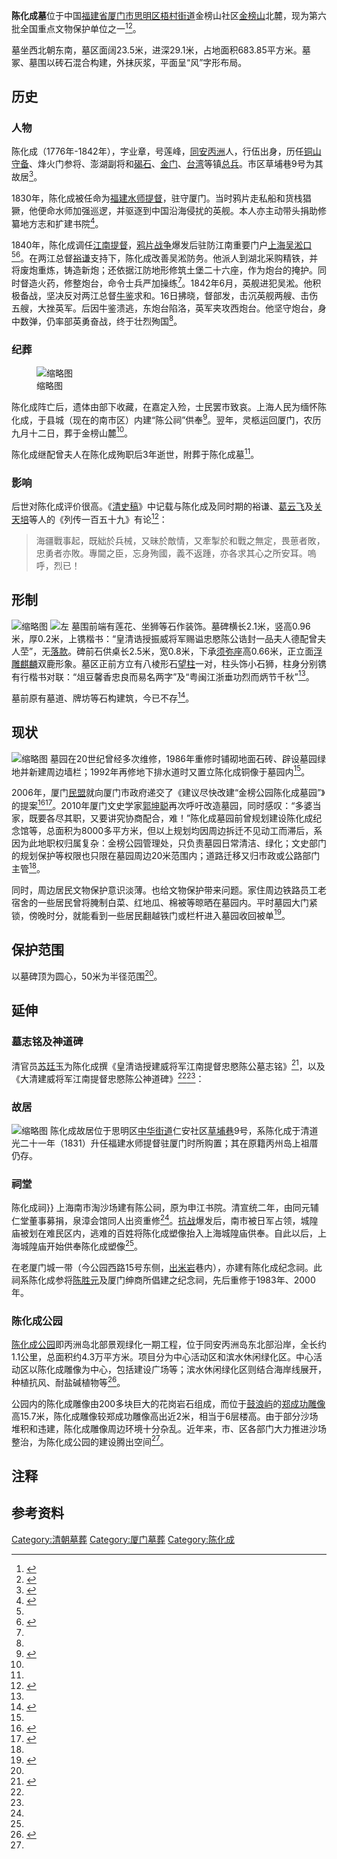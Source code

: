 {{Coord|24|28|6|N|118|6|21|E|display=title}}
{{文物保护单位
| 名称 = 陈化成墓
| 图片 = Chen Huacheng - DSCF9885.JPG
| 说明 = 墓葬本体及陈化成像
| 所在 = 梧村街道金榜山北麓
| 分类 = 古墓葬
| 时代 = 清代
| 编号 = 6-0962-5-089
| 登录 = 2006年5月25日
| 备注 = {{maplink|frame=yes|plain=yes|type=point|frame-lat=24.46833|frame-long=118.10583|zoom=16|coord={{coord|24.46833|118.10583}}}}
}}
'''陈化成墓'''位于中国[[福建省|福建省]][[厦门市|厦门市]][[思明区|思明区]][[梧村街道|梧村街道]]金榜山社区[[金榜山|金榜山]]北麓，现为第六批全国重点文物保护单位之一<ref name=":8">{{Cite web|title=厦门市各级文物保护单位一览表--中国厦门|url=http://www.xm.gov.cn/jlm/ldft/lswwbh/xgwj/200708/t20070830_174805.htm|accessdate=2021-03-09|work=www.xm.gov.cn}}</ref><ref>{{Cite web|title=厦门市思明区政府|url=http://www.siming.gov.cn/xxgk/zfgb/201302/qfbwj/201304/t20130401_656647.htm|accessdate=2021-03-09|work=www.siming.gov.cn}}</ref>。

墓坐西北朝东南，墓区面阔23.5米，进深29.1米，占地面积683.85平方米。墓冢、墓围以砖石混合构建，外抹灰浆，平面呈“风”字形布局。

== 历史 ==
=== 人物 ===
{{Main|陈化成}}
陈化成（1776年-1842年），字业章，号莲峰，[[同安区|同安]][[丙洲|丙洲]]人，行伍出身，历任[[东山县|铜山]][[守備|守备]]、烽火门参将、澎湖副将和[[碣石镇|碣石]]、[[金門縣|金门]]、[[臺灣|台湾]]等镇[[總兵|总兵]]。市区草埔巷9号为其故居<ref name=":0">{{Cite book|title=厦门市地名录|pages=227|editor-last=福建省厦门市地名办公室}}</ref>。

1830年，陈化成被任命为[[福建水师提督|福建水师提督]]，驻守厦门。当时鸦片走私船和货栈猖獗，他便命水师加强巡逻，并驱逐到中国沿海侵扰的英舰。本人亦主动带头捐助修纂地方志和扩建书院<ref name=":2">{{Cite web|title=陈化成：力战而死、为国捐躯的民族英雄--专题报道-人民网|url=http://cpc.people.com.cn/n1/2018/1025/c421684-30363282.html|accessdate=2021-03-12|work=cpc.people.com.cn}}</ref>。

1840年，陈化成调任[[江南提督|江南提督]]，[[鸦片战争|鸦片战争]]爆发后驻防江南重要门户[[上海市|上海]][[吳淞口|吴淞口]]<ref name=":0" /><ref name=":1">{{Cite book|title=厦门文物志|last=罗才福 何丙仲 陈志铭|publisher=文物出版社|year=2003年6月|isbn=7501014604|pages=73}}</ref>。在两江总督[[裕谦|裕谦]]支持下，陈化成改善吴淞防务。他派人到湖北采购精铁，并将废炮重炼，铸造新炮；还依据江防地形修筑土堡二十六座，作为炮台的掩护。同时督造火药，修整炮台，命令士兵严加操练<ref name=":2" />。1842年6月，英舰进犯吴淞。他积极备战，坚决反对两江总督[[牛鉴|牛鉴]]求和。16日拂晓，督部发，击沉英舰两艘、击伤五艘，大挫英军。后因牛鉴溃逃，东炮台陷洛，英军夹攻西炮台。他坚守炮台，身中数弹，仍率部英勇奋战，终于壮烈殉国<ref name=":0" />。

=== 纪葬 ===
[[File:Gravestone_of_Tomb_of_Chen_Huacheng.jpg|缩略图]]

陈化成阵亡后，遗体由部下收藏，在嘉定入殓，士民罢市致哀。上海人民为缅怀陈化成，于县城（现在的南市区）内建“陈公祠”供奉<ref name=":5">{{cite news |title=上海“一庙三城隍”之陈化成 |url=http://shchm.org/%E4%B8%8A%E6%B5%B7%E4%B8%80%E5%BA%99%E4%B8%89%E5%9F%8E%E9%9A%8D%E4%B9%8B%E9%9C%8D%E5%85%89/ |language=zh |publisher=上海城隍庙 |accessdate=2018-08-30 |archive-url=https://web.archive.org/web/20180830174416/http://shchm.org/%E4%B8%8A%E6%B5%B7%E4%B8%80%E5%BA%99%E4%B8%89%E5%9F%8E%E9%9A%8D%E4%B9%8B%E9%9C%8D%E5%85%89/ |archive-date=2018-08-30 |dead-url=yes }}</ref>。翌年，灵柩运回厦门，农历九月十二日，葬于金榜山麓<ref name=":0" />。

陈化成继配曾夫人在陈化成殉职后3年逝世，附葬于陈化成墓<ref name=":6" />{{Rp|48}}。

=== 影响 ===
后世对陈化成评价很高。《[[清史稿|清史稿]]》中记载与陈化成及同时期的裕谦、[[葛云飞|葛云飞]]及[[关天培|关天培]]等人的《列传一百五十九》有论<ref>{{Cite web|title=清史稿 : 列傳一百五十九 - 中國哲學書電子化計劃|url=https://ctext.org/wiki.pl?if=gb&chapter=492970|accessdate=2021-03-12|work=ctext.org|language=zh-TW}}</ref>：<blockquote>海疆戰事起，既絀於兵械，又昧於敵情，又牽掣於和戰之無定，畏葸者敗，忠勇者亦敗。專閫之臣，忘身殉國，義不返踵，亦各求其心之所安耳。嗚呼，烈已！</blockquote>{{Clear}}

== 形制 ==
[[File:Chen_Huacheng_-_DSCF9886.JPG|缩略图]]
[[File:Chen_Huacheng_-_DSCF9887.JPG|左]]
墓围前端有莲花、坐狮等石作装饰。墓碑横长2.1米，竖高0.96米，厚0.2米，上镌楷书：“皇清诰授振威将军赐谥忠愍陈公诰封一品夫人德配曾夫人茔”，无[[落款|落款]]。碑前石供桌长2.5米，宽0.8米，下承[[须弥座|须弥座]]高0.66米，正立面[[浮雕|浮雕]][[麒麟|麒麟]]双鹿形象。墓区正前方立有八棱形石[[望柱|望柱]]一对，柱头饰小石狮，柱身分别镌有行楷书对联：“俎豆馨香忠良而易名两字”及“粤闽江浙垂功烈而炳节千秋”<ref name=":1" />。

墓前原有墓道、牌坊等石构建筑，今已不存<ref name=":6">{{Cite book|title=陈化成研究|publisher=厦门大学出版社|year=1992年3月|isbn=7561504799|editor-last=方文图 方有义}}</ref>{{Rp|39}}。
{{Clear}}

== 现状 ==
[[File:Locked_Gate_of_Tomb_of_Chen_Huacheng.jpg|缩略图]]
墓园在20世纪曾经多次维修，1986年重修时铺砌地面石砖、辟设墓园绿地并新建周边墙栏；1992年再修地下排水道时又置立陈化成铜像于墓园内<ref name=":1" />。

2006年，厦门[[民盟|民盟]]就向厦门市政府递交了《建议尽快改建“金榜公园陈化成墓园”》的提案<ref name=":7">{{Cite web|title=陈化成墓园或借火车站改造契机进行修缮（2）_台海网|url=http://www.taihainet.com/news/xmnews/szjj/2010-12-22/632950_2.html|accessdate=2021-03-14|work=www.taihainet.com}}</ref><ref>{{Cite web|title=盟市委提交2006年市政协十届四次会议提案目录|url=http://www.xmmm.org.cn/archives/907|accessdate=2021-03-14|date=2006-04-30}}</ref>。2010年厦门文史学家[[郭坤聪|郭坤聪]]再次呼吁改造墓园，同时感叹：“多婆当家，既要各尽其职，又要讲究协商配合，难！”陈化成墓园前曾规划建设陈化成纪念馆等，总面积为8000多平方米，但以上规划均因周边拆迁不见动工而滞后，系因为此地职权归属复杂：金榜公园管理处，只负责墓园日常清洁、绿化；文史部门的规划保护等权限也只限在墓园周边20米范围内；道路迁移又归市政或公路部门主管<ref name=":7" />。

同时，周边居民文物保护意识淡薄。也给文物保护带来问题。家住周边铁路员工老宿舍的一些居民曾将腌制白菜、红地瓜、棉被等晾晒在墓园内。平时墓园大门紧锁，傍晚时分，就能看到一些居民翻越铁门或栏杆进入墓园收回被单<ref>{{Cite web|title=“陈化成”陷入“被单阵”墓园成晒被场_台海网|url=http://www.taihainet.com/news/xmnews/szjj/2010-12-20/631998.html|accessdate=2021-03-14|work=www.taihainet.com}}</ref>。

{{Clear}}

== 保护范围 ==
以墓碑顶为圆心，50米为半径范围<ref name=":8" />。

== 延伸 ==

=== 墓志铭及神道碑 ===
{{Wikisource|皇清诰授建威将军江南提督忠愍陈公墓志铭}}
{{Wikisource|大清建威将军江南提督忠愍陈公神道碑}}
清官员[[苏廷玉|苏廷玉]]为陈化成撰《皇清诰授建威将军江南提督忠愍陈公墓志铭》<ref name=":3">{{Cite book|title=厦门碑志汇编|last=何丙仲|publisher=中国广播电视出版社|year=2004年7月}}</ref>{{Rp|595-597}}，以及《大清建威将军江南提督忠愍陈公神道碑》<ref name=":3" />{{Rp|597-601}}<ref name=":6" />{{Rp|152-155}}：

=== 故居 ===
[[File:Former_Residence_of_Chen_Huacheng.jpg|缩略图]]
{{Main|陈化成故居}}
陈化成故居位于思明区[[中华街道_(厦门市)|中华街道]]仁安社区[[草埔巷|草埔巷]]9号，系陈化成于清道光二十一年（1831）升任福建水师提督驻厦门时所购置；其在原籍丙州岛上祖厝仍存。

=== 祠堂 ===
{{Main|宝山文庙|上海城隍庙|方塔园{{!}}陈化成祠}}
上海南市淘沙场建有陈公祠，原为申江书院。清宣统二年，由同元辅仁堂董事募捐，泉漳会馆同人出资重修<ref name=":6" />{{Rp|39}}。[[抗日战争|抗战]]爆发后，南市被日军占领，城隍庙被划在难民区内，逃难的百姓将陈化成塑像抬入上海城隍庙供奉。自此以后，上海城隍庙开始供奉陈化成塑像<ref name=":5" />。

在老厦门城一带（今公园西路15号东侧，[[出米岩|出米岩]]巷内），亦建有陈化成纪念祠。此祠系陈化成参将[[陈胜元|陈胜元]]及厦门绅商所倡建之纪念祠，先后重修于1983年、2000年。

=== 陈化成公园 ===
[[陈化成公园|陈化成公园]]即丙洲岛北部景观绿化一期工程，位于同安丙洲岛东北部沿岸，全长约1.1公里，总面积约4.3万平方米。项目分为中心活动区和滨水休闲绿化区。中心活动区以陈化成雕像为中心，包括建设广场等；滨水休闲绿化区则结合海岸线展开，种植抗风、耐盐碱植物等<ref name=":4">{{Cite web|title=陈化成公园力争上半年建成_厦门日报电子报[厦门日报]_厦门网|url=http://epaper.xmnn.cn/xmrb/20190228/201902/t20190228_5258355.htm?from=groupmessage&isappinstalled=0|accessdate=2021-03-14|work=epaper.xmnn.cn}}</ref>。

公园内的陈化成雕像由200多块巨大的花岗岩石组成，而位于[[鼓浪屿|鼓浪屿]]的[[郑成功雕像|郑成功雕像]]高15.7米，陈化成雕像较郑成功雕像高出近2米，相当于6层楼高。由于部分沙场堆积和违建，陈化成雕像周边环境十分杂乱。近年来，市、区各部门大力推进沙场整治，为陈化成公园的建设腾出空间<ref name=":4" />。

== 注释 ==
{{NoteFoot}}

== 参考资料 ==
<references />{{福建全国重点文物保护单位}}
[[Category:清朝墓葬|Category:清朝墓葬]]
[[Category:厦门墓葬|Category:厦门墓葬]]
[[Category:陈化成|Category:陈化成]]